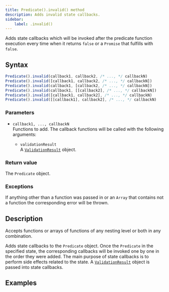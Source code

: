 ```yaml
---
title: Predicate().invalid() method
description: Adds invalid state callbacks.
sidebar:
    label: .invalid()
---
```


Adds state callbacks which will be invoked after the predicate function execution every time when it returns `false` or a `Promise` that fulfills with `false`.

## Syntax

```js
Predicate().invalid(callback1, callback2, /* ..., */ callbackN)
Predicate().invalid([callback1, callback2, /* ..., */ callbackN])
Predicate().invalid(callback1, [callback2, /* ..., */ callbackN])
Predicate().invalid(callback1, [[callback2], /* ..., */ callbackN])
Predicate().invalid([callback1, callback2], /* ..., */ callbackN)
Predicate().invalid([[callback1], callback2], /* ..., */ callbackN)
```

### Parameters

- `callback1, ..., callbackN`
<br/> Functions to add. The callback functions will be called with the following arguments:

    - `validationResult` 
    <br/> A [`ValidationResult`](/api/validation-result/) object. 

### Return value

The `Predicate` object. 

### Exceptions

If anything other than a function was passed in or an `Array` that contains not a function the corresponding error will be thrown. 

## Description

Accepts functions or arrays of functions of any nesting level or both in any combination. 

Adds state callbacks to the `Predicate` object. Once the `Predicate` in the specified state, the corresponding callbacks will be invoked one by one in the order they were added. The main purpose of state callbacks is to perform side effects related to the state. A [`ValidationResult`](/api/validation-result/) object is passed into state callbacks.

## Examples

<Code code={validCode} lang='js'/>
